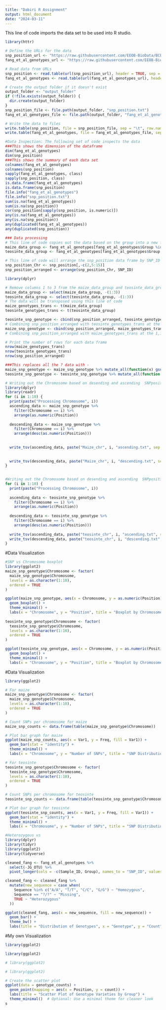 ```yaml
---
title: "Dabiri R Assignment"
output: html_document
date: "2024-03-11"
---
```

This line of code imports the data set to be used into R studio.
```r
library(httr)

# Define the URLs for the data
snp_position_url <- "https://raw.githubusercontent.com/EEOB-BioData/BCB546_Spring2024/main/assignments/UNIX_Assignment/snp_position.txt"
fang_et_al_genotypes_url <- "https://raw.githubusercontent.com/EEOB-BioData/BCB546_Spring2024/main/assignments/UNIX_Assignment/fang_et_al_genotypes.txt"

# Read data from URLs
snp_position <- read.table(url(snp_position_url), header = TRUE, sep = "\t")
fang_et_al_genotypes <- read.table(url(fang_et_al_genotypes_url), header = TRUE, sep = "\t")

# Create the output folder if it doesn't exist
output_folder <- "output_folder"
if (!file.exists(output_folder)) {
  dir.create(output_folder)
}
snp_position_file <- file.path(output_folder, "snp_position.txt")
fang_et_al_genotypes_file <- file.path(output_folder, "fang_et_al_genotypes.txt")

# Write the data to files
write.table(snp_position, file = snp_position_file, sep = "\t", row.names = FALSE)
write.table(fang_et_al_genotypes, file = fang_et_al_genotypes_file, sep = "\t", row.names = FALSE)
```

```r
#Data Inspection: The following set of code inspects the data 
###This shows the dimension of the dataframe 
dim(fang_et_al_genotypes) 
dim(snp_position)
###This shows the summary of each data set 
colnames(fang_et_al_genotypes)
colnames(snp_position)
sapply(fang_et_al_genotypes, class)
sapply(snp_position, class)
is.data.frame(fang_et_al_genotypes)
is.data.frame(snp_position)
file.info("fang_et_al_genotypes")
file.info("snp_position.txt")
sum(is.na(fang_et_al_genotypes))
sum(is.na(snp_position))
cor(snp_position[sapply(snp_position, is.numeric)])
any(is.na(fang_et_al_genotypes))
any(is.na(snp_position))
any(duplicated(fang_et_al_genotypes))
any(duplicated(snp_position))
```

```r
### Data processing 
# This line of code copies out the data based on the group into a new file Maize_data and teosinte_data
maize_data_group <- fang_et_al_genotypes[fang_et_al_genotypes$Group %in% c("ZMMIL", "ZMMLR", "ZMMMR"), ]
teosinte_data_group <- fang_et_al_genotypes[fang_et_al_genotypes$Group %in% c("ZMPBA", "ZMPIL", "ZMPJA"), ]

```

```r
# This line of code will arrange the snp_position data frame by SNP_ID
snp_position_Chr <- snp_position[,-c(2,5:15)] 
snp_position_arranged <- arrange(snp_position_Chr, SNP_ID)
```


```r
library(dplyr)

# Remove columns 1 to 3 from the maize_data_group and teosinte_data_group data frame
maize_data_group <- select(maize_data_group, -(1:3))
teosinte_data_group <- select(teosinte_data_group, -(1:3))
# The data will be transposed using this line of code
maize_genotypes_trans <- t(maize_data_group)
teosinte_genotypes_trans <- t(teosinte_data_group)
```


```r
teosinte_snp_genotype <- cbind(snp_position_arranged, teosinte_genotypes_trans)
# Combining snp_position_arranged with teosinte_genotypes_trans at the 1,1 position
maize_snp_genotype <- cbind(snp_position_arranged, maize_genotypes_trans)
# Combining snp_position_arranged with maize_genotypes_trans at the 1,1 position

# Print the number of rows for each data frame
nrow(maize_genotypes_trans)
nrow(teosinte_genotypes_trans)
nrow(snp_position_arranged)
```

```r
###This replaces all the ? data with -
maize_snp_genotype <- maize_snp_genotype %>% mutate_all(function(x) gsub("\\?", "\\-",x))
teosinte_snp_genotype <- teosinte_snp_genotype %>% mutate_all(function(x) gsub("\\?", "\\-",x))

```

```r
# Writing out the Chromosome based on desending and ascending  SNPposition for Maize
library(dplyr)
library(readr)
for (i in 1:10) {
  print(paste("Processing Chromosome", i))
  ascending_data <- maize_snp_genotype %>% 
    filter(Chromosome == i) %>% 
    arrange(as.numeric(Position))
  
  descending_data <- maize_snp_genotype %>% 
    filter(Chromosome == i) %>% 
    arrange(desc(as.numeric(Position)))
  
 
  write_tsv(ascending_data, paste("Maize_chr", i, "ascending.txt", sep = "_"))
  
 
  write_tsv(descending_data, paste("Maize_chr", i, "descending.txt", sep = "_"))
}
  
```

```r
#Writing out the Chromosome based on desending and ascending  SNPposition for Teosinte
for (i in 1:10) {
  print(paste("Processing Chromosome", i))
  
  ascending_data <- teosinte_snp_genotype %>% 
    filter(Chromosome == i) %>% 
    arrange(as.numeric(Position))
  
  descending_data <- teosinte_snp_genotype %>% 
    filter(Chromosome == i) %>% 
    arrange(desc(as.numeric(Position)))
  
  write_tsv(ascending_data, paste("teosinte_chr", i, "ascending.txt", sep = "_"))
  write_tsv(descending_data, paste("teosinte_chr", i, "descending.txt", sep = "_"))
}

```


#Data Visualization
```r
#SNP vs Chromosome boxplot 
library(ggplot2)
maize_snp_genotype$Chromosome <- factor(
  maize_snp_genotype$Chromosome,
  levels = as.character(1:10),
  ordered = TRUE
)

ggplot(maize_snp_genotype, aes(x = Chromosome, y = as.numeric(Position), fill = Chromosome)) +
  geom_boxplot() +
  theme_minimal() +
  labs(x = "Chromosome", y = "Position", title = "Boxplot by Chromosome for maize ")
  
teosinte_snp_genotype$Chromosome <- factor(
  teosinte_snp_genotype$Chromosome,
  levels = as.character(1:10),
  ordered = TRUE
)

ggplot(teosinte_snp_genotype, aes(x = Chromosome, y = as.numeric(Position), fill = Chromosome)) +
  geom_boxplot() +
  theme_minimal() +
  labs(x = "Chromosome", y = "Position", title = "Boxplot by Chromosome for teosinte")
```

#Data Visualization
```r
library(ggplot2)

# For maize
maize_snp_genotype$Chromosome <- factor(
  maize_snp_genotype$Chromosome,
  levels = as.character(1:10),
  ordered = TRUE
)

# Count SNPs per chromosome for maize
maize_snp_counts <- data.frame(table(maize_snp_genotype$Chromosome))

# Plot bar graph for maize
ggplot(maize_snp_counts, aes(x = Var1, y = Freq, fill = Var1)) +
  geom_bar(stat = "identity") +
  theme_minimal() +
  labs(x = "Chromosome", y = "Number of SNPs", title = "SNP Distribution per Chromosome for Maize")

# For teosinte
teosinte_snp_genotype$Chromosome <- factor(
  teosinte_snp_genotype$Chromosome,
  levels = as.character(1:10),
  ordered = TRUE
)

# Count SNPs per chromosome for teosinte
teosinte_snp_counts <- data.frame(table(teosinte_snp_genotype$Chromosome))

# Plot bar graph for teosinte
ggplot(teosinte_snp_counts, aes(x = Var1, y = Freq, fill = Var1)) +
  geom_bar(stat = "identity") +
  theme_minimal() +
  labs(x = "Chromosome", y = "Number of SNPs", title = "SNP Distribution per Chromosome for Teosinte")
```


```r

#Heterozygous vs
library(dplyr)
library(tidyr)
library(ggplot2)
library(tidyverse)

cleaned_fang <- fang_et_al_genotypes %>%
  select(-JG_OTU) %>%
  pivot_longer(cols = -c(Sample_ID, Group), names_to = "SNP_ID", values_to = "Sequence")

cleaned_fang <- cleaned_fang %>%
  mutate(new_sequence = case_when(
    Sequence %in% c("A/A", "T/T", "C/C", "G/G") ~ "Homozygous",
    Sequence == "?/?" ~ "Missing",
    TRUE ~ "Heterozygous"
  ))

ggplot(cleaned_fang, aes(x = new_sequence, fill = new_sequence)) +
  geom_bar() +
  theme_bw() +
  labs(title = "Distribution of Genotypes", x = "Genotype", y = "Count")
```

#My own Visualization
```r
library(ggplot2)

library(ggplot2)

# library(ggplot2)

# library(ggplot2)

# Create the scatter plot
ggplot(data = genotype_counts) +
  geom_point(mapping = aes(x = Position, y = count)) +
  labs(title = "Scatter Plot of Genotype Varieties by Group") +
  theme_minimal()  # Optional: Use a minimal theme for cleaner look
s
```
